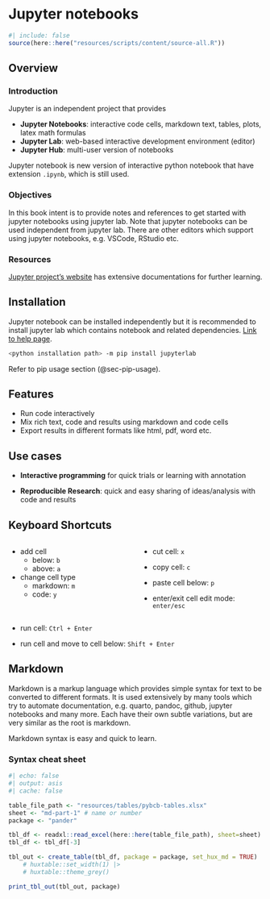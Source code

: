 # Jupyter notebooks

```r
#| include: false
source(here::here("resources/scripts/content/source-all.R"))
```

## Overview

### Introduction

Jupyter is an independent project that provides

- **Jupyter Notebooks**: interactive code cells, markdown text, tables, plots, latex math formulas
- **Jupyter Lab**: web-based interactive development environment (editor)
- **Jupyter Hub**: multi-user version of notebooks

Jupyter notebook is new version of interactive python notebook that have extension `.ipynb`, which is still used.

### Objectives

In this book intent is to provide notes and references to get started with jupyter notebooks using jupyter lab. Note that jupyter notebooks can be used independent from jupyter lab. There are other editors which support using jupyter notebooks, e.g. VSCode, RStudio etc.

### Resources

[Jupyter project's website](https://jupyter.org/) has extensive documentations for further learning.

## Installation

Jupyter notebook can be installed independently but it is recommended to install jupyter lab which contains notebook and related dependencies. [Link to help page](https://jupyter.org/install).

```bash
<python installation path> -m pip install jupyterlab
```

Refer to pip usage section (@sec-pip-usage).

## Features

- Run code interactively
- Mix rich text, code and results using markdown and code cells
- Export results in different formats like html, pdf, word etc.

## Use cases

- **Interactive programming** for quick trials or learning with annotation

- **Reproducible Research**: quick and easy sharing of ideas/analysis with code and results

## Keyboard Shortcuts

::::: {.columns}
::: {.column width=50%}
- add cell
  - below: `b`
  - above: `a`

- change cell type
  - markdown: `m`
  - code: `y`

:::
::: {.column width=50%}

- cut cell: `x`

- copy cell: `c`

- paste cell below: `p`

- enter/exit cell edit mode: `enter/esc`
:::
:::::

- run cell: `Ctrl + Enter`

- run cell and move to cell below: `Shift + Enter`

## Markdown

Markdown is a markup language which provides simple syntax for text to be converted to different formats. It is used extensively by many tools which try to automate documentation, e.g. quarto, pandoc, github, jupyter notebooks and many more. Each have their own subtle variations, but are very similar as the root is markdown.

Markdown syntax is easy and quick to learn.

### Syntax cheat sheet

```r
#| echo: false
#| output: asis
#| cache: false

table_file_path <- "resources/tables/pybcb-tables.xlsx"
sheet <- "md-part-1" # name or number
package <- "pander"

tbl_df <- readxl::read_excel(here::here(table_file_path), sheet=sheet)
tbl_df <- tbl_df[-3]

tbl_out <- create_table(tbl_df, package = package, set_hux_md = TRUE)
    # huxtable::set_width(1) |>
    # huxtable::theme_grey()

print_tbl_out(tbl_out, package)
```
